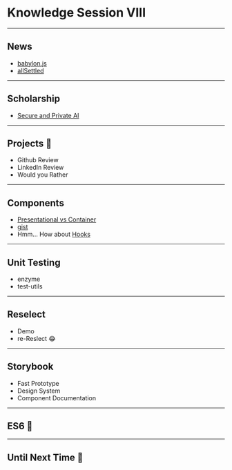 
<Head>
    <title>Knowledge Session VIII 🤯</title>
</Head>

# Knowledge Session VIII

---

## News

-   [babylon.js](https://blogs.windows.com/buildingapps/2019/04/30/babylon-js-4-0-is-here/#jlcB3rjy5ZkDp9lw.97)
-   [allSettled](https://github.com/tc39/proposal-promise-allSettled/)

---

## Scholarship

-   [Secure and Private AI](https://www.udacity.com/facebook-AI-scholarship)

---

## Projects 🤔

-   Github Review
-   LinkedIn Review
-   Would you Rather

---

## Components

-   [Presentational vs Container](https://medium.com/@dan_abramov/smart-and-dumb-components-7ca2f9a7c7d0)
-   [gist](https://gist.github.com/chantastic/fc9e3853464dffdb1e3c)
-   Hmm... How about [Hooks](https://github.com/TianyuanC/myreads/blob/master/src/App.js)

---

## Unit Testing

-   enzyme
-   test-utils

---

## Reselect

-   Demo
-   re-Reslect 😂

---

## Storybook

-   Fast Prototype
-   Design System
-   Component Documentation

---

## ES6 🤯

---

## Until Next Time 👋
